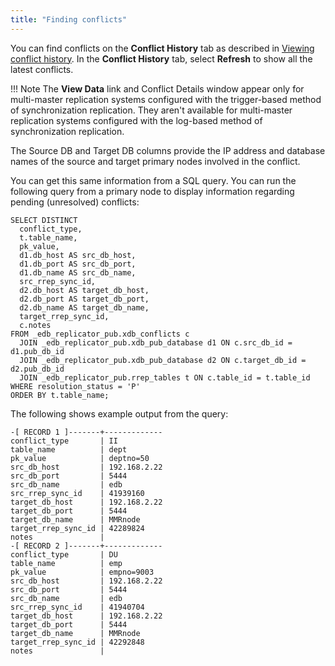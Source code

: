 ```yaml
---
title: "Finding conflicts"
---
```


<div id="finding_conflict" class="registered_link"></div>

You can find conflicts on the **Conflict History** tab as described in [Viewing conflict history](../../07_view_conflict_history/#view_conflict_history). In the **Conflict History** tab, select **Refresh** to show all the latest conflicts.

!!! Note
    The **View Data** link and Conflict Details window appear only for multi-master replication systems configured with the trigger-based method of synchronization replication. They aren't available for multi-master replication systems configured with the log-based method of synchronization replication.

The Source DB and Target DB columns provide the IP address and database names of the source and target primary nodes involved in the conflict.

You can get this same information from a SQL query. You can run the following query from a primary node to display information regarding pending (unresolved) conflicts:

```text
SELECT DISTINCT
  conflict_type,
  t.table_name,
  pk_value,
  d1.db_host AS src_db_host,
  d1.db_port AS src_db_port,
  d1.db_name AS src_db_name,
  src_rrep_sync_id,
  d2.db_host AS target_db_host,
  d2.db_port AS target_db_port,
  d2.db_name AS target_db_name,
  target_rrep_sync_id,
  c.notes
FROM _edb_replicator_pub.xdb_conflicts c
  JOIN _edb_replicator_pub.xdb_pub_database d1 ON c.src_db_id = d1.pub_db_id
  JOIN _edb_replicator_pub.xdb_pub_database d2 ON c.target_db_id = d2.pub_db_id
  JOIN _edb_replicator_pub.rrep_tables t ON c.table_id = t.table_id
WHERE resolution_status = 'P'
ORDER BY t.table_name;
```

The following shows example output from the query:

```
-[ RECORD 1 ]-------+-------------
conflict_type       | II
table_name          | dept
pk_value            | deptno=50
src_db_host         | 192.168.2.22
src_db_port         | 5444
src_db_name         | edb
src_rrep_sync_id    | 41939160
target_db_host      | 192.168.2.22
target_db_port      | 5444
target_db_name      | MMRnode
target_rrep_sync_id | 42289824
notes               |
-[ RECORD 2 ]-------+-------------
conflict_type       | DU
table_name          | emp
pk_value            | empno=9003
src_db_host         | 192.168.2.22
src_db_port         | 5444
src_db_name         | edb
src_rrep_sync_id    | 41940704
target_db_host      | 192.168.2.22
target_db_port      | 5444
target_db_name      | MMRnode
target_rrep_sync_id | 42292848
notes               |
```
